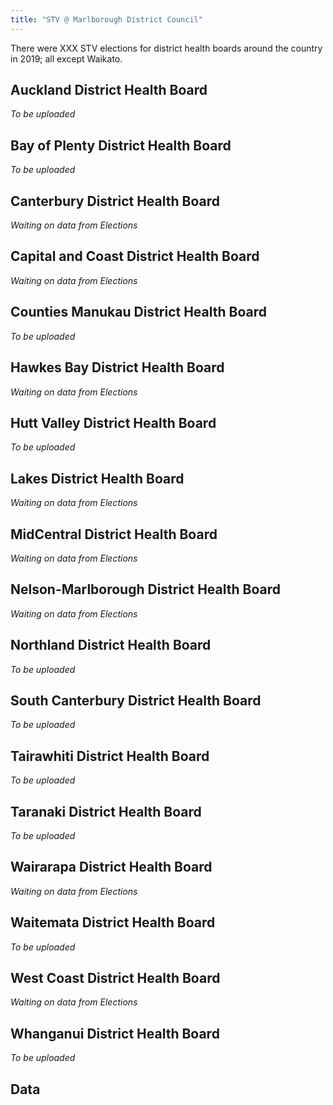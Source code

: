 ```yaml
---
title: "STV @ Marlborough District Council"
---
```


There were XXX STV elections for district health boards around the country in 2019;
all except Waikato.


## Auckland District Health Board

*To be uploaded*


## Bay of Plenty District Health Board

*To be uploaded*


## Canterbury District Health Board

*Waiting on data from Elections*


## Capital and Coast District Health Board

*Waiting on data from Elections*



## Counties Manukau District Health Board

*To be uploaded*


## Hawkes Bay District Health Board

*Waiting on data from Elections*


## Hutt Valley District Health Board

*To be uploaded*


## Lakes District Health Board

*Waiting on data from Elections*


## MidCentral District Health Board

*Waiting on data from Elections*


## Nelson-Marlborough District Health Board

*Waiting on data from Elections*



## Northland District Health Board

*To be uploaded*


## South Canterbury District Health Board

*To be uploaded*


## Tairawhiti District Health Board

*To be uploaded*


## Taranaki District Health Board

*To be uploaded*


## Wairarapa District Health Board

*Waiting on data from Elections*


## Waitemata District Health Board

*To be uploaded*


## West Coast District Health Board

*Waiting on data from Elections*


## Whanganui District Health Board

*To be uploaded*



## Data

